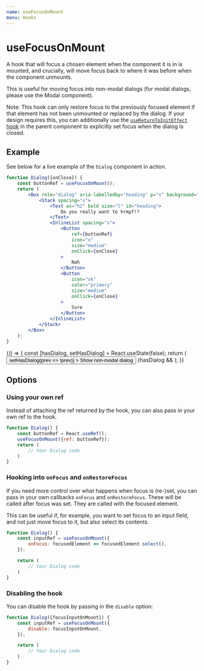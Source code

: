 ```yaml
---
name: useFocusOnMount
menu: Hooks
---
```




# useFocusOnMount

A hook that will focus a chosen element when the component it is in is mounted, and crucially, will move focus back to where it was before when the component unmounts.

This is useful for moving focus into non-modal dialogs (for modal dialogs, please use the Modal component).

Note: This hook can only restore focus to the previously focused element if that element has not been unmounted or replaced by the dialog. If your design requires this, you can additionally use the [`useReturnToInitEffect` hook](src-use-return-to-init-effect-readme) in the parent component to explicitly set focus when the dialog is closed.

## Example

See below for a live example of the `Dialog` component in action.

```jsx
function Dialog({onClose}) {
	const buttonRef = useFocusOnMount();
	return (
		<Box role="dialog" aria-labelledby="heading" p="s" background="shaded">
			<Stack spacing="s">
				<Text as="h2" bold size="l" id="heading">
					Do you really want to hrmpf!?
				</Text>
				<InlineList spacing="s">
					<Button
						ref={buttonRef}
						icon="x"
						size="medium"
						onClick={onClose}
					>
						Nah
					</Button>
					<Button
						icon="ok"
						color="primary"
						size="medium"
						onClick={onClose}
					>
						Sure
					</Button>
				</InlineList>
			</Stack>
		</Box>
	);
}
```

<Playground>
	{() => {
		const [hasDialog, setHasDialog] = React.useState(false);
		return (
			<Stack spacing="s">
				<Button
					icon="eye-open"
					isActive={hasDialog}
					onClick={() => setHasDialog(prev => !prev)}
				>
					Show non-modal dialog
				</Button>
				{hasDialog && <Dialog onClose={() => setHasDialog(false)} />}
			</Stack>
		);
	}}
</Playground>

## Options

### Using your own ref

Instead of attaching the ref returned by the hook, you can also pass in your own ref to the hook.

```jsx
function Dialog() {
	const buttonRef = React.useRef();
	useFocusOnMount({ref: buttonRef});
	return (
		// Your Dialog code
	)
}
```

### Hooking into `onFocus` and `onRestoreFocus`

If you need more control over what happens when focus is (re-)set, you can pass in your own callbacks `onFocus` and `onRestoreFocus`. These will be called after focus was set. They are called with the focused element.

This can be useful if, for example, you want to set focus to an input field, and not just move focus to it, but also select its contents.

```jsx
function Dialog() {
	const inputRef = useFocusOnMount({
		onFocus: focusedElement => focusedElement.select(),
	});

	return (
		// Your Dialog code
	)
}
```

### Disabling the hook

You can disable the hook by passing in the `disable` option:

```jsx
function Dialog({focusInputOnMount}) {
	const inputRef = useFocusOnMount({
		disable: focusInputOnMount,
	});

	return (
		// Your Dialog code
	)
}
```
